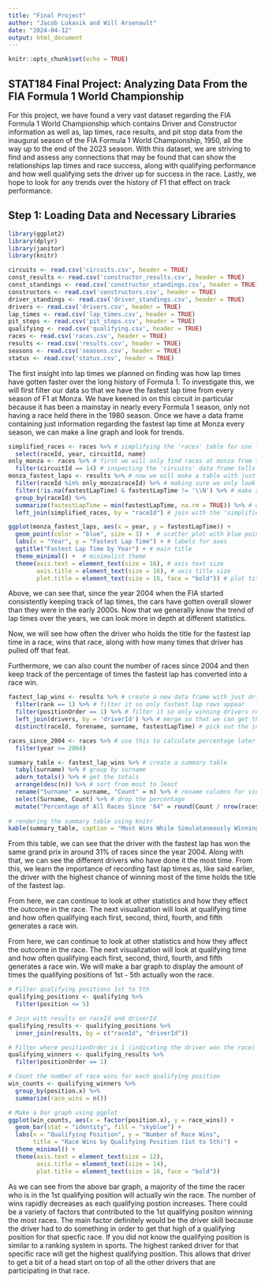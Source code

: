 ```yaml
---
title: "Final Project"
author: "Jacob Lukasik and Will Arsenault"
date: "2024-04-12"
output: html_document
---
```


```r
knitr::opts_chunk$set(echo = TRUE)
```

## STAT184 Final Project: Analyzing Data From the FIA Formula 1 World Championship

For this project, we have found a very vast dataset regarding the FIA Formula 1 World Championship which contains Driver and Constructor information as well as, lap times, race results, and pit stop data from the inaugural season of the FIA Formula 1 World Championship, 1950, all the way up to the end of the 2023 season. With this dataset, we are striving to find and assess any connections that may be found that can show the relationships lap times and race success, along with qualifying performance and how well qualifying sets the driver up for success in the race. Lastly, we hope to look for any trends over the history of F1 that effect on track performance. 

## Step 1: Loading Data and Necessary Libraries

```r
library(ggplot2)
library(dplyr)
library(janitor)
library(knitr)
```


```r
circuits <- read.csv('circuits.csv', header = TRUE)
const_results <- read.csv('constructor_results.csv', header = TRUE)
const_standings <- read.csv('constructor_standings.csv', header = TRUE)
constructors <- read.csv('constructors.csv', header = TRUE)
driver_standings <- read.csv('driver_standings.csv', header = TRUE)
drivers <- read.csv('drivers.csv', header = TRUE)
lap_times <- read.csv('lap_times.csv', header = TRUE)
pit_stops <- read.csv('pit_stops.csv', header = TRUE)
qualifying <- read.csv('qualifying.csv', header = TRUE)
races <- read.csv('races.csv', header = TRUE)
results <- read.csv('results.csv', header = TRUE)
seasons <- read.csv('seasons.csv', header = TRUE)
status <- read.csv('status.csv', header = TRUE)
```


The first insight into lap times we planned on finding was how lap times have gotten faster over the long history of Formula 1. To investigate this, we will first filter our data so that we have the fastest lap time from every season of F1 at Monza. We have keened in on this circuit in particular because it has been a mainstay in nearly every Formula 1 season, only not having a race held there in the 1980 season. Once we have a data frame containing just information regarding the fastest lap time at Monza every season, we can make a line graph and look for trends.


```r
simplified_races <- races %>% # simplifying the 'races' table for use later on
  select(raceId, year, circuitId, name)
only_monza <- races %>% # first we will only find races at monza from the 'races' data frame, then we will use those races to find the fastest lap times in 'results'
  filter(circuitId == 14) # inspecting the 'circuits' data frame tells us that Monza's circuitId is 14
monza_fastest_laps <- results %>% # now we will make a table with just the fastest lap time from every year
  filter(raceId %in% only_monza$raceId) %>% # making sure we only look at races at Monza
  filter(!is.na(fastestLapTime) & fastestLapTime != '\\N') %>% # make sure no N/A values are present
  group_by(raceId) %>% 
  summarize(fastestLapTime = min(fastestLapTime, na.rm = TRUE)) %>% # only contain the fastest lap time from each race
  left_join(simplified_races, by = "raceId") # join with the 'simplified_races' table to see what year the race was

ggplot(monza_fastest_laps, aes(x = year, y = fastestLapTime)) +
  geom_point(color = "blue", size = 3) +  # scatter plot with blue points
  labs(x = "Year", y = "Fastest Lap Time") + # labels for axes
  ggtitle("Fastest Lap Time by Year") + # main title
  theme_minimal() +  # minimalist theme
  theme(axis.text = element_text(size = 16), # axis text size
        axis.title = element_text(size = 16), # axis title size
        plot.title = element_text(size = 16, face = "bold")) # plot title size and style
```

Above, we can see that, since the year 2004 when the FIA started consistently keeping track of lap times, the cars have gotten overall slower than they were in the early 2000s. Now that we generally know the trend of lap times over the years, we can look more in depth at different statistics. 


Now, we will see how often the driver who holds the title for the fastest lap time in a race, wins that race, along with how many times that driver has pulled off that feat. 

Furthermore, we can also count the number of races since 2004 and then keep track of the percentage of times the fastest lap has converted into a race win. 

```r
fastest_lap_wins <- results %>% # create a new data frame with just drivers who have won with the fastest lap
  filter(rank == 1) %>% # filter it so only fastest lap rows appear
  filter(positionOrder == 1) %>% # filter it so only winning drivers rows appear
  left_join(drivers, by = 'driverId') %>% # merge so that we can get the drivers name as well
  distinct(raceId, forename, surname, fastestLapTime) # pick out the information we need 

races_since_2004 <- races %>% # use this to calculate percentage later
  filter(year >= 2004)

summary_table <- fastest_lap_wins %>% # create a summary table
  tabyl(surname) %>% # group by surname
  adorn_totals() %>% # get the totals 
  arrange(desc(n)) %>% # sort from most to least
  rename("Surname" = surname, "Count" = n) %>% # rename columns for viewer
  select(Surname, Count) %>% # drop the percentage
  mutate("Percentage of All Races Since '04" = round(Count / nrow(races_since_2004), 3)) # create the new appropriate percentage 
  
# rendering the summary table using knitr
kable(summary_table, caption = "Most Wins While Simulataneously Winning Fastest Lap")
```

From this table, we can see that the driver with the fastest lap has won the same grand prix in around 31% of races since the year 2004. Along with that, we can see the different drivers who have done it the most time. From this, we learn the importance of recording fast lap times as, like said earlier, the driver with the highest chance of winning most of the time holds the title of the fastest lap. 

From here, we can continue to look at other statistics and how they effect the outcome in the race. The next visualization will look at qualifying time and how often qualifying each first, second, third, fourth, and fifth generates a race win.  




From here, we can continue to look at other statistics and how they affect the outcome in the race. The next visualization will look at qualifying time and how often qualifying each first, second, third, fourth, and fifth generates a race win. We will make a bar graph to display the amount of times the qualifying positions of 1st - 5th actually won the race.

```r
# Filter qualifying positions 1st to 5th
qualifying_positions <- qualifying %>%
  filter(position <= 5)

# Join with results on raceId and driverId
qualifying_results <- qualifying_positions %>%
  inner_join(results, by = c("raceId", "driverId"))

# Filter where positionOrder is 1 (indicating the driver won the race)
qualifying_winners <- qualifying_results %>%
  filter(positionOrder == 1)

# Count the number of race wins for each qualifying position
win_counts <- qualifying_winners %>%
  group_by(position.x) %>%
  summarize(race_wins = n())

# Make a bar graph using ggplot
ggplot(win_counts, aes(x = factor(position.x), y = race_wins)) +
  geom_bar(stat = "identity", fill = "skyblue") +
  labs(x = "Qualifying Position", y = "Number of Race Wins", 
       title = "Race Wins by Qualifying Position (1st to 5th)") +
  theme_minimal() +
  theme(axis.text = element_text(size = 12), 
        axis.title = element_text(size = 14), 
        plot.title = element_text(size = 16, face = "bold"))

```


As we can see from the above bar graph, a majority of the time the racer who is in the 1st qualifying position will actually win the race. The number of wins rapidly decreases as each qualifying postion increases. There could be a variety of factors that contributed to the 1st qualifying positon winning the most races. The main factor definitely would be the driver skill because the driver had to do something in order to get that high of a qualifying position for that specfic race. If you did not know the qualifying position is similar to a ranking system in sports. The highest ranked driver for that specific race will get the highest qualifying position. This allows that driver to get a bit of a head start on top of all the other drivers that are participating in that race. 

